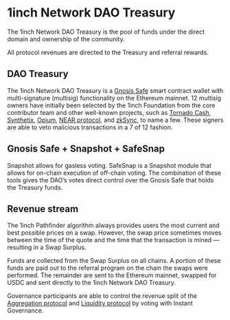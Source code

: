 # 1inch Network DAO Treasury
The 1inch Network DAO Treasury is the pool of funds under the direct domain and ownership of the community. 

All protocol revenues are directed to the Treasury and referral rewards.

## DAO Treasury 
The 1inch Network DAO Treasury is a [Gnosis Safe](https://gnosis-safe.io/app/eth:0x7951c7ef839e26F63DA87a42C9a87986507f1c07/balances) smart contract wallet with multi-signature (multisig) functionality on the Ethereum mainnet. 12 multisig owners have initially been selected by the 1inch Foundation from the core contributor team and other well-known projects, such as [Tornado Cash](https://tornado.cash/), [Synthetix](https://synthetix.io/), [Opium](https://opium.network/), [NEAR protocol](https://near.org/), and [zkSync](https://zksync.io/), to name a few. These signers are able to veto malicious transactions in a 7 of 12 fashion. 

## Gnosis Safe + Snapshot + SafeSnap
Snapshot allows for gasless voting. SafeSnap is a Snapshot module that allows for on-chain execution of off-chain voting. The combination of these tools gives the DAO’s votes direct control over the Gnosis Safe that holds the Treasury funds.

## Revenue stream
The 1inch Pathfinder algorithm always provides users the most current and best possible prices on a swap. However, the swap price sometimes moves between the time of the quote and the time that the transaction is mined — resulting in a Swap Surplus. 

Funds are collected from the Swap Surplus on all chains. A portion of these funds are paid out to the referral program on the chain the swaps were performed. The remainder are sent to the Ethereum mainnet, swapped for USDC and sent directly to the 1inch Network DAO Treasury. 

Governance participants are able to control the revenue split of the [Aggregation protocol](https://app.1inch.io/#/1/dao/governance/aggregation?action=stake) and [Liquidity protocol](https://app.1inch.io/#/1/dao/governance?action=stake) by voting with Instant Governance.

